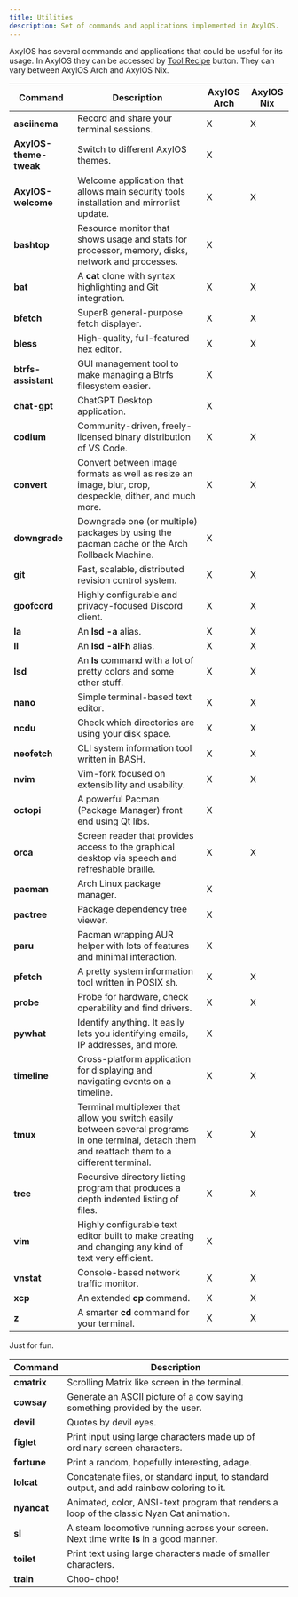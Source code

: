 ```yaml
---
title: Utilities
description: Set of commands and applications implemented in AxylOS.
---
```


AxylOS has several commands and applications that could be useful for its usage. In AxylOS they can be accessed by [Tool Recipe](/en/resources/AxylOS-welcome/#tool-recipe) button. They can vary between AxylOS Arch and AxylOS Nix.

| Command | Description | AxylOS Arch | AxylOS Nix |
| ------- | ----------- | ---- | ---- |
| **asciinema** | Record and share your terminal sessions. | X | X |
| **AxylOS-theme-tweak** | Switch to different AxylOS themes. | X | |
| **AxylOS-welcome** | Welcome application that allows main security tools installation and mirrorlist update. | X | X |
| **bashtop** | Resource monitor that shows usage and stats for processor, memory, disks, network and processes. | X | |
| **bat** | A **cat** clone with syntax highlighting and Git integration. | X | X |
| **bfetch** | SuperB general-purpose fetch displayer. | X | X |
| **bless** | High-quality, full-featured hex editor. | X | X |
| **btrfs-assistant** | GUI management tool to make managing a Btrfs filesystem easier. | X | |
| **chat-gpt** | ChatGPT Desktop application. | X | |
| **codium** |  Community-driven, freely-licensed binary distribution of VS Code. | X | X |
| **convert** | Convert between image formats as well as resize an image, blur, crop, despeckle, dither, and much more. | X | X |
| **downgrade** | Downgrade one (or multiple) packages by using the pacman cache or the Arch Rollback Machine. | X | |
| **git** | Fast, scalable, distributed revision control system. | X | X |
| **goofcord** | Highly configurable and privacy-focused Discord client. | X | X |
| **la** | An **lsd -a** alias. | X | X |
| **ll** | An **lsd -alFh** alias. | X | X |
| **lsd** | An **ls** command with a lot of pretty colors and some other stuff. | X | X |
| **nano** | Simple terminal-based text editor. | X | X |
| **ncdu** | Check which directories are using your disk space. | X | X |
| **neofetch** | CLI system information tool written in BASH. | X | X |
| **nvim** | Vim-fork focused on extensibility and usability. | X | X |
| **octopi** | A powerful Pacman (Package Manager) front end using Qt libs. | X | |
| **orca** | Screen reader that provides access to the graphical desktop via speech and refreshable braille. | X | X |
| **pacman** | Arch Linux package manager. | X | |
| **pactree** | Package dependency tree viewer. | X | |
| **paru** | Pacman wrapping AUR helper with lots of features and minimal interaction. | X | |
| **pfetch** | A pretty system information tool written in POSIX sh. | X | X |
| **probe** | Probe for hardware, check operability and find drivers. | X | X |
| **pywhat** | Identify anything. It easily lets you identifying emails, IP addresses, and more. | X | |
| **timeline** | Cross-platform application for displaying and navigating events on a timeline. | X | X |
| **tmux** | Terminal multiplexer that allow you switch easily between several programs in one terminal, detach them and reattach them to a different terminal. | X | X |
| **tree** | Recursive directory listing program that produces a depth indented listing of files. | X | X |
| **vim** | Highly configurable text editor built to make creating and changing any kind of text very efficient. | X | |
| **vnstat** | Console-based network traffic monitor. | X | X |
| **xcp** | An extended **cp** command. | X | X |
| **z** | A smarter **cd** command for your terminal. | X | X |

Just for fun.

| Command | Description |
| ------- | ----------- |
| **cmatrix** | Scrolling Matrix like screen in the terminal. |
| **cowsay** | Generate an ASCII picture of a cow saying something provided by the user. |
| **devil** | Quotes by devil eyes. |
| **figlet** | Print input using large characters made up of ordinary screen characters. |
| **fortune** | Print a random, hopefully interesting, adage. |
| **lolcat** | Concatenate files, or standard input, to standard output, and add rainbow coloring to it. |
| **nyancat** | Animated, color, ANSI-text program that renders a loop of the classic Nyan Cat animation. |
| **sl** | A steam locomotive running across your screen. Next time write **ls** in a good manner. |
| **toilet** | Print text using large characters made of smaller characters. |
| **train** | Choo-choo! |

<ImageComponent />
